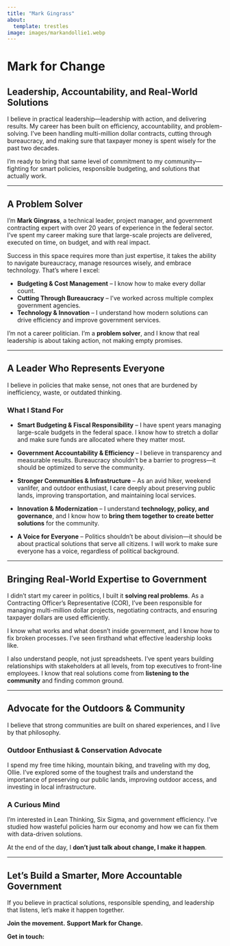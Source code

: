 ```yaml
---
title: "Mark Gingrass"
about:
  template: trestles
image: images/markandollie1.webp
---
```


# Mark for Change

## **Leadership, Accountability, and Real-World Solutions**

I believe in practical leadership—leadership with action, and delivering results. My career has been built on efficiency, accountability, and problem-solving. I've been handling multi-million dollar contracts, cutting through bureaucracy, and making sure that taxpayer money is spent wisely for the past two decades.

I’m ready to bring that same level of commitment to my community—fighting for smart policies, responsible budgeting, and solutions that actually work.

---

## **A Problem Solver**
I’m **Mark Gingrass**, a technical leader, project manager, and government contracting expert with over 20 years of experience in the federal sector. I’ve spent my career making sure that large-scale projects are delivered, executed on time, on budget, and with real impact. 

Success in this space requires more than just expertise, it takes the ability to navigate bureaucracy, manage resources wisely, and embrace technology. That’s where I excel:

- **Budgeting & Cost Management** – I know how to make every dollar count.
- **Cutting Through Bureaucracy** – I’ve worked across multiple complex government agencies.
- **Technology & Innovation** – I understand how modern solutions can drive efficiency and improve government services.

I’m not a career politician. I’m a **problem solver**, and I know that real leadership is about taking action, not making empty promises.

---

## **A Leader Who Represents Everyone**

I believe in policies that make sense, not ones that are burdened by inefficiency, waste, or outdated thinking.

### **What I Stand For**

- **Smart Budgeting & Fiscal Responsibility** – I have spent years managing large-scale budgets in the federal space. I know how to stretch a dollar and make sure funds are allocated where they matter most.  

- **Government Accountability & Efficiency** – I believe in transparency and measurable results. Bureaucracy shouldn’t be a barrier to progress—it should be optimized to serve the community.  

- **Stronger Communities & Infrastructure** – As an avid hiker, weekend vanlifer, and outdoor enthusiast, I care deeply about preserving public lands, improving transportation, and maintaining local services.  

- **Innovation & Modernization** – I understand **technology, policy, and governance**, and I know how to **bring them together to create better solutions** for the community.  

- **A Voice for Everyone** – Politics shouldn't be about division—it should be about practical solutions that serve all citizens. I will work to make sure everyone has a voice, regardless of political background.

---

## **Bringing Real-World Expertise to Government**

I didn’t start my career in politics, I built it **solving real problems**. As a Contracting Officer’s Representative (COR), I’ve been responsible for managing multi-million dollar projects, negotiating contracts, and ensuring taxpayer dollars are used efficiently.  

I know what works and what doesn’t inside government, and I know how to fix broken processes. I’ve seen firsthand what effective leadership looks like.  

I also understand people, not just spreadsheets. I’ve spent years building relationships with stakeholders at all levels, from top executives to front-line employees. I know that real solutions come from **listening to the community** and finding common ground.

---

## **Advocate for the Outdoors & Community**

I believe that strong communities are built on shared experiences, and I live by that philosophy. 

### **Outdoor Enthusiast & Conservation Advocate**

I spend my free time hiking, mountain biking, and traveling with my dog, Ollie. I’ve explored some of the toughest trails and understand the importance of preserving our public lands, improving outdoor access, and investing in local infrastructure.

### **A Curious Mind**  

I’m  interested in Lean Thinking, Six Sigma, and government efficiency. I’ve studied how wasteful policies harm our economy and how we can fix them with data-driven solutions.

At the end of the day, I **don’t just talk about change, I make it happen**.

---

## **Let’s Build a Smarter, More Accountable Government**

If you believe in practical solutions, responsible spending, and leadership that listens, let’s make it happen together.  

**Join the movement.** **Support Mark for Change.**  

**Get in touch:**